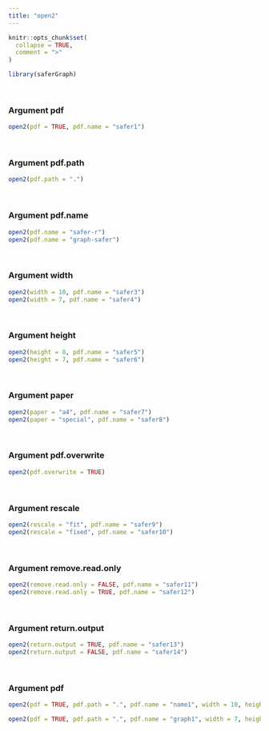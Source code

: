 ```yaml
---
title: "open2"
---
```


```r
knitr::opts_chunk$set(
  collapse = TRUE,
  comment = ">"
)
```

```r
library(saferGraph)
```
<br>

### Argument pdf
```r
open2(pdf = TRUE, pdf.name = "safer1")
```
<br>

### Argument pdf.path
```r
open2(pdf.path = ".")
```
<br>

### Argument pdf.name
```r
open2(pdf.name = "safer-r")
open2(pdf.name = "graph-safer")
```
<br>

### Argument width
```r
open2(width = 10, pdf.name = "safer3")
open2(width = 7, pdf.name = "safer4")
```
<br>

### Argument height
```r
open2(height = 8, pdf.name = "safer5")
open2(height = 7, pdf.name = "safer6")
```
<br>

### Argument paper
```r
open2(paper = "a4", pdf.name = "safer7")
open2(paper = "special", pdf.name = "safer8")
```
<br>

### Argument pdf.overwrite
```r
open2(pdf.overwrite = TRUE)
```
<br>

### Argument rescale
```r
open2(rescale = "fit", pdf.name = "safer9")
open2(rescale = "fixed", pdf.name = "safer10")
```
<br>

### Argument remove.read.only
```r
open2(remove.read.only = FALSE, pdf.name = "safer11")
open2(remove.read.only = TRUE, pdf.name = "safer12")
```
<br>

### Argument return.output
```r
open2(return.output = TRUE, pdf.name = "safer13")
open2(return.output = FALSE, pdf.name = "safer14")
```
<br>

### Argument pdf
```r
open2(pdf = TRUE, pdf.path = ".", pdf.name = "name1", width = 10, height = 8, paper = "a4", pdf.overwrite = TRUE, rescale = "fit", remove.read.only = FALSE, return.output = TRUE)

open2(pdf = TRUE, pdf.path = ".", pdf.name = "graph1", width = 7, height = 7, paper = "special", pdf.overwrite = FALSE, rescale = "fixed", remove.read.only = TRUE, return.output = FALSE)
```
<br>
